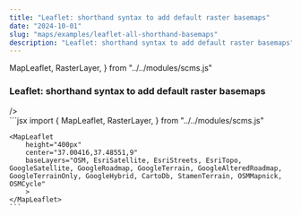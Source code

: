 ```yaml
---
title: "Leaflet: shorthand syntax to add default raster basemaps"
date: "2024-10-01"
slug: "maps/examples/leaflet-all-shorthand-basemaps"
description: "Leaflet: shorthand syntax to add default raster basemaps"
---
```


  MapLeaflet,
  RasterLayer,
} from "../../modules/scms.js"


### Leaflet: shorthand syntax to add default raster basemaps

<div className="row mt-3 mb-5 border-top border-bottom py-3">
  <div className="col-6">
    <MapLeaflet 
        height="400px" 
        center="37.00416,37.48551,9"
        baseLayers="OSM, EsriSatellite, EsriStreets, EsriTopo, GoogleSatellite, GoogleRoadmap, GoogleTerrain, GoogleAlteredRoadmap, GoogleTerrainOnly, GoogleHybrid, CartoDb, StamenTerrain, OSMMapnick, OSMCycle"
        >
      />
    </MapLeaflet>
  </div>
  <div className="col-6">
    ```jsx
    import {
      MapLeaflet,
      RasterLayer,
    } from "../../modules/scms.js"

    <MapLeaflet 
        height="400px" 
        center="37.00416,37.48551,9"
        baseLayers="OSM, EsriSatellite, EsriStreets, EsriTopo, GoogleSatellite, GoogleRoadmap, GoogleTerrain, GoogleAlteredRoadmap, GoogleTerrainOnly, GoogleHybrid, CartoDb, StamenTerrain, OSMMapnick, OSMCycle"
        >
    </MapLeaflet>
    ```
  </div>
</div>